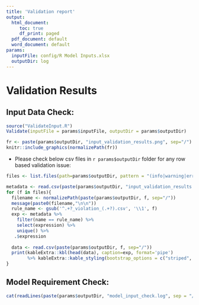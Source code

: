 ```yaml
---
title: 'Validation report'
output:
  html_document:
     toc: true
     df_print: paged
  pdf_document: default
  word_document: default
params:
  inputFile: config/R Model Inputs.xlsx
  outputDir: log
---
```


# Validation Results


## Input Data Check:

```r
source("ValidateInput.R")
Validate(inputFile = params$inputFile, outputDir = params$outputDir)
```

```r
fr <- paste(params$outputDir, "input_validation_results.png", sep="/")
knitr::include_graphics(normalizePath(fr))

```

-   Please check below csv files in `r params$outputDir` folder for any row based validation issue:


```r
files <- list.files(path=params$outputDir, pattern = "(info|warning|error).*.csv")

metadata <- read.csv(paste(params$outputDir, "input_validation_results.csv", sep="/"))
for (f in files){
  filename <- normalizePath(paste(params$outputDir, f, sep="/"))
  message(paste0(filename,"\n\n"))
  rule_name <- gsub('^.+?_violation_(.+?).csv', '\\1', f)
  exp <- metadata %>%
    filter(name == rule_name) %>%
    select(expression) %>%
    unique() %>% 
   .$expression
  
  data <- read.csv(paste(params$outputDir, f, sep="/"))
  print(kableExtra::kbl(head(data), caption=exp, format='pipe') 
        %>% kableExtra::kable_styling(bootstrap_options = c("striped", "hover")))
}
```

## Model Requirement Check:

```r
cat(readLines(paste(params$outputDir, "model_input_check.log", sep = "/")), sep = '\n')
```
